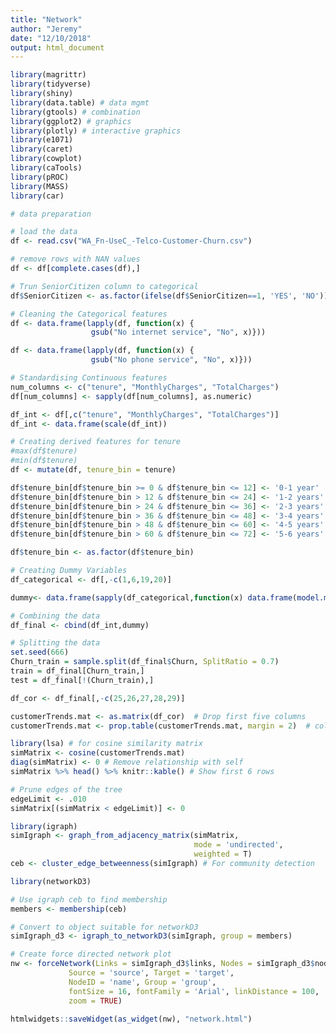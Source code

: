 ```yaml
---
title: "Network"
author: "Jeremy"
date: "12/10/2018"
output: html_document
---
```


```r
library(magrittr)
library(tidyverse)
library(shiny)
library(data.table) # data mgmt
library(gtools) # combination
library(ggplot2) # graphics
library(plotly) # interactive graphics
library(e1071)
library(caret)
library(cowplot)
library(caTools)
library(pROC)
library(MASS)
library(car)
```

```r
# data preparation

# load the data
df <- read.csv("WA_Fn-UseC_-Telco-Customer-Churn.csv")

# remove rows with NAN values
df <- df[complete.cases(df),]

# Trun SeniorCitizen column to categorical 
df$SeniorCitizen <- as.factor(ifelse(df$SeniorCitizen==1, 'YES', 'NO'))
```

```r
# Cleaning the Categorical features
df <- data.frame(lapply(df, function(x) {
                  gsub("No internet service", "No", x)}))

df <- data.frame(lapply(df, function(x) {
                  gsub("No phone service", "No", x)}))

# Standardising Continuous features
num_columns <- c("tenure", "MonthlyCharges", "TotalCharges")
df[num_columns] <- sapply(df[num_columns], as.numeric)

df_int <- df[,c("tenure", "MonthlyCharges", "TotalCharges")]
df_int <- data.frame(scale(df_int))

# Creating derived features for tenure
#max(df$tenure)
#min(df$tenure)
df <- mutate(df, tenure_bin = tenure)

df$tenure_bin[df$tenure_bin >= 0 & df$tenure_bin <= 12] <- '0-1 year'
df$tenure_bin[df$tenure_bin > 12 & df$tenure_bin <= 24] <- '1-2 years'
df$tenure_bin[df$tenure_bin > 24 & df$tenure_bin <= 36] <- '2-3 years'
df$tenure_bin[df$tenure_bin > 36 & df$tenure_bin <= 48] <- '3-4 years'
df$tenure_bin[df$tenure_bin > 48 & df$tenure_bin <= 60] <- '4-5 years'
df$tenure_bin[df$tenure_bin > 60 & df$tenure_bin <= 72] <- '5-6 years'

df$tenure_bin <- as.factor(df$tenure_bin)

# Creating Dummy Variables
df_categorical <- df[,-c(1,6,19,20)]

dummy<- data.frame(sapply(df_categorical,function(x) data.frame(model.matrix(~x-1,data =df_categorical))[,-1]))

# Combining the data
df_final <- cbind(df_int,dummy)

# Splitting the data
set.seed(666)
Churn_train = sample.split(df_final$Churn, SplitRatio = 0.7)
train = df_final[Churn_train,]
test = df_final[!(Churn_train),]
```

```r
df_cor <- df_final[,-c(25,26,27,28,29)]
```


```r
customerTrends.mat <- as.matrix(df_cor)  # Drop first five columns
customerTrends.mat <- prop.table(customerTrends.mat, margin = 2)  # column-wise pct
```

```r
library(lsa) # for cosine similarity matrix
simMatrix <- cosine(customerTrends.mat)
diag(simMatrix) <- 0 # Remove relationship with self
simMatrix %>% head() %>% knitr::kable() # Show first 6 rows
```

```r
# Prune edges of the tree
edgeLimit <- .010
simMatrix[(simMatrix < edgeLimit)] <- 0
```

```r
library(igraph)
simIgraph <- graph_from_adjacency_matrix(simMatrix, 
                                         mode = 'undirected', 
                                         weighted = T)
ceb <- cluster_edge_betweenness(simIgraph) # For community detection
```

```r
library(networkD3)

# Use igraph ceb to find membership
members <- membership(ceb)

# Convert to object suitable for networkD3
simIgraph_d3 <- igraph_to_networkD3(simIgraph, group = members)

# Create force directed network plot
nw <- forceNetwork(Links = simIgraph_d3$links, Nodes = simIgraph_d3$nodes, 
             Source = 'source', Target = 'target', 
             NodeID = 'name', Group = 'group', 
             fontSize = 16, fontFamily = 'Arial', linkDistance = 100,
             zoom = TRUE)
```

```r
htmlwidgets::saveWidget(as_widget(nw), "network.html")
```